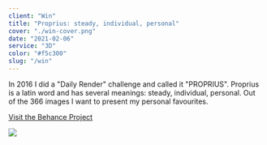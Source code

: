 ```yaml
---
client: "Win"
title: "Proprius: steady, individual, personal"
cover: "./win-cover.png"
date: "2021-02-06"
service: "3D"
color: "#f5c300"
slug: "/win"
---
```


In 2016 I did a "Daily Render" challenge and called it "PROPRIUS".
Proprius is a latin word and has several meanings: steady, individual, personal.
Out of the 366 images I want to present my personal favourites.

[Visit the Behance Project](https://www.behance.net/gallery/61747105/Best-of-PROPRIUS-2016)

![](./win-cover.png)
